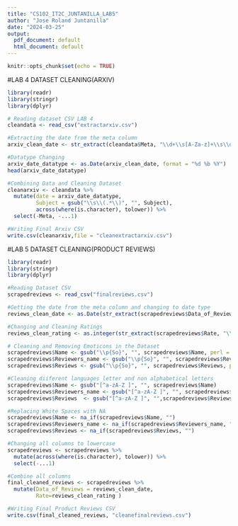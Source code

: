 ```yaml
---
title: "CS102_IT2C_JUNTANILLA_LAB5"
author: "Jose Roland Juntanilla"
date: "2024-03-25"
output:
  pdf_document: default
  html_document: default
---
```


```r
knitr::opts_chunk$set(echo = TRUE)
```

#LAB 4 DATASET CLEANING(ARXIV)

```r

library(readr)
library(stringr)
library(dplyr)

# Reading dataset CSV LAB 4
cleandata <- read_csv("extractarxiv.csv")

#Extracting the date from the meta column
arxiv_clean_date <- str_extract(cleandata$Meta, "\\d+\\s[A-Za-z]+\\s\\d+")

#Datatype Changing
arxiv_date_datatype <- as.Date(arxiv_clean_date, format = "%d %b %Y")
head(arxiv_date_datatype)

#Combining Data and Cleaning Dataset
cleanarxiv <- cleandata %>%
  mutate(date = arxiv_date_datatype,
         Subject = gsub("\\s\\(.*\\)", "", Subject),
         across(where(is.character), tolower)) %>%
  select(-Meta, -...1)

#Writing Final Arxiv CSV
write.csv(cleanarxiv,file = "cleanextractarxiv.csv")

```

#LAB 5 DATASET CLEANING(PRODUCT REVIEWS)
```r

library(readr)
library(stringr)
library(dplyr)

#Reading Dataset CSV
scrapedreviews <- read_csv("finalreviews.csv")

#Getting the date from the meta column and changing to date type
reviews_clean_date <- as.Date(str_extract(scrapedreviews$Data_of_Reviews, "\\d+\\s[A-Za-z]+\\s\\d+"), format = "%d %b %Y")

#Changing and Cleaning Ratings
reviews_clean_rating <- as.integer(str_extract(scrapedreviews$Rate, "\\d+\\.\\d+"))

# Cleaning and Removing Emoticons in the Dataset
scrapedreviews$Name <- gsub("\\p{So}", "", scrapedreviews$Name, perl = TRUE)
scrapedreviews$Reviewers_name <- gsub("\\p{So}", "", scrapedreviews$Reviewers_name, perl = TRUE)
scrapedreviews$Reviews <- gsub("\\p{So}", "", scrapedreviews$Reviews, perl = TRUE)

#Cleaning diiferent languages letter and non alphabetical letters
scrapedreviews$Name <- gsub("[^a-zA-Z ]", "", scrapedreviews$Name)
scrapedreviews$Reviewers_name <- gsub("[^a-zA-Z ]", "", scrapedreviews$Reviewers_name)
scrapedreviews$Reviews  <- gsub("[^a-zA-Z ]", "",scrapedreviews$Reviews )

#Replacing White Spaces with NA
scrapedreviews$Name <- na_if(scrapedreviews$Name, "")
scrapedreviews$Reviewers_name <- na_if(scrapedreviews$Reviewers_name, "")
scrapedreviews$Reviews <- na_if(scrapedreviews$Reviews, "")

#Changing all columns to lowercase
scrapedreviews <- scrapedreviews %>%
  mutate(across(where(is.character), tolower)) %>%
  select(-...1)

#Combine all columns
final_cleaned_reviews <- scrapedreviews %>%
  mutate(Data_of_Reviews = reviews_clean_date,              
         Rate=reviews_clean_rating )

#Writing Final Product Reviews CSV
write.csv(final_cleaned_reviews, "cleanefinalreviews.csv")
```